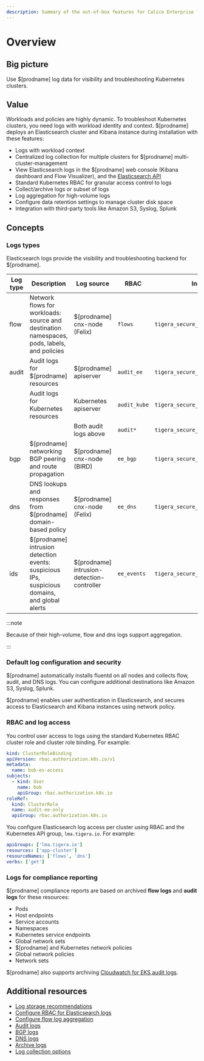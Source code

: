 ```yaml
---
description: Summary of the out-of-box features for Calico Enterprise logs.
---
```


# Overview

## Big picture

Use $[prodname] log data for visibility and troubleshooting Kubernetes clusters.

## Value

Workloads and policies are highly dynamic. To troubleshoot Kubernetes clusters, you need logs with workload identity and context. $[prodname] deploys an Elasticsearch cluster and Kibana instance during installation with these features:

- Logs with workload context
- Centralized log collection for multiple clusters for $[prodname] multi-cluster-management
- View Elasticsearch logs in the $[prodname] web console (Kibana dashboard and Flow Visualizer), and the [Elasticsearch API](https://www.elastic.co/guide/en/elasticsearch/reference/current/search.html)
- Standard Kubernetes RBAC for granular access control to logs
- Collect/archive logs or subset of logs
- Log aggregation for high-volume logs
- Configure data retention settings to manage cluster disk space
- Integration with third-party tools like Amazon S3, Syslog, Splunk

## Concepts

### Logs types

Elasticsearch logs provide the visibility and troubleshooting backend for $[prodname].

| Log type | Description                                                                                    | Log source                                  | RBAC         | Index                          |
| -------- | ---------------------------------------------------------------------------------------------- | ------------------------------------------- | ------------ | ------------------------------ |
| flow     | Network flows for workloads: source and destination namespaces, pods, labels, and policies     | $[prodname] cnx-node (Felix)               | `flows`      | `tigera_secure_ee_flows.*`     |
| audit    | Audit logs for $[prodname] resources                                                          | $[prodname] apiserver                      | `audit_ee`   | `tigera_secure_ee_audit_ee.*`  |
|          | Audit logs for Kubernetes resources                                                            | Kubernetes apiserver                        | `audit_kube` | `tigera_secure_ee_audit_kube.*`|
|          |                                                                                                | Both audit logs above                       | `audit*`     | `tigera_secure_ee_audit*`      |
| bgp      | $[prodname] networking BGP peering and route propagation                                      | $[prodname] cnx-node (BIRD)                | `ee_bgp`     | `tigera_secure_ee_bgp.*`       |
| dns      | DNS lookups and responses from $[prodname] domain-based policy                                | $[prodname] cnx-node (Felix)               | `ee_dns`     | `tigera_secure_ee_dns.*`       |
| ids      | $[prodname] intrusion detection events: suspicious IPs, suspicious domains, and global alerts | $[prodname] intrusion-detection-controller | `ee_events`  | `tigera_secure_ee_events.*`    |

:::note

Because of their high-volume, flow and dns logs support aggregation.

:::

### Default log configuration and security

$[prodname] automatically installs fluentd on all nodes and collects flow, audit, and DNS logs. You can configure additional destinations like Amazon S3, Syslog, Splunk.

$[prodname] enables user authentication in Elasticsearch, and secures access to Elasticsearch and Kibana instances using network policy.

### RBAC and log access

You control user access to logs using the standard Kubernetes RBAC cluster role and cluster role binding. For example:

```yaml
kind: ClusterRoleBinding
apiVersion: rbac.authorization.k8s.io/v1
metadata:
  name: bob-es-access
subjects:
  - kind: User
    name: bob
    apiGroup: rbac.authorization.k8s.io
roleRef:
  kind: ClusterRole
  name: audit-ee-only
  apiGroup: rbac.authorization.k8s.io
```

You configure Elasticsearch log access per cluster using RBAC and the Kubernetes API group, `lma.tigera.io`. For example:

```yaml
apiGroups: ['lma.tigera.io']
resources: ['app-cluster']
resourceNames: ['flows', 'dns']
verbs: ['get']
```

### Logs for compliance reporting

$[prodname] compliance reports are based on archived **flow logs** and **audit logs** for these resources:

- Pods
- Host endpoints
- Service accounts
- Namespaces
- Kubernetes service endpoints
- Global network sets
- $[prodname] and Kubernetes network policies
- Global network policies
- Network sets

$[prodname] also supports archiving [Cloudwatch for EKS audit logs](../../reference/installation/api.mdx#operator.tigera.io/v1.LogCollectorSpec).

## Additional resources

- [Log storage recommendations](../../operations/logstorage/log-storage-recommendations.mdx)
- [Configure RBAC for Elasticsearch logs](rbac-elasticsearch.mdx)
- [Configure flow log aggregation](flow/aggregation.mdx)
- [Audit logs](audit-overview.mdx)
- [BGP logs](bgp.mdx)
- [DNS logs](dns/dns-logs.mdx)
- [Archive logs](archive-storage.mdx)
- [Log collection options](../../reference/installation/api.mdx#operator.tigera.io/v1.LogCollectorSpec)
